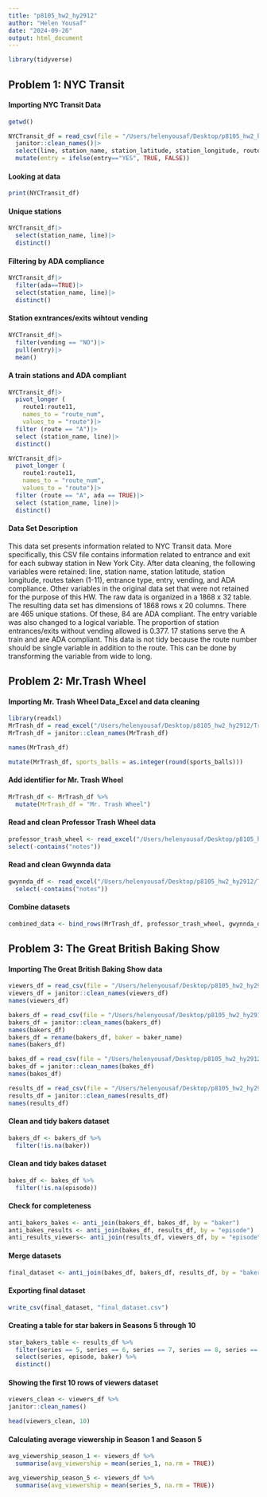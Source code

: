 ```yaml
---
title: "p8105_hw2_hy2912"
author: "Helen Yousaf"
date: "2024-09-26"
output: html_document
---
```


```r
library(tidyverse)
```

## Problem 1: NYC Transit 
#### Importing NYC Transit Data 

```r
getwd()
```

```r
NYCTransit_df = read_csv(file = "/Users/helenyousaf/Desktop/p8105_hw2_hy2912/NYC_Transit_Subway_Entrance_And_Exit_Data.csv", col_types = cols (Route8="c", Route9 = "c", Route10 = "c", Route11 = "c")) |>
  janitor::clean_names()|>
  select(line, station_name, station_latitude, station_longitude, route1:route11, entrance_type, exit_only, entry, vending, ada)|>
  mutate(entry = ifelse(entry=="YES", TRUE, FALSE))
```

#### Looking at data
```r
print(NYCTransit_df)
```
#### Unique stations
```r
NYCTransit_df|>
  select(station_name, line)|>
  distinct()
```
#### Filtering by ADA compliance 
```r
NYCTransit_df|>
  filter(ada==TRUE)|>
  select(station_name, line)|>
  distinct()
```
#### Station exntrances/exits wihtout vending 
```r
NYCTransit_df|>
  filter(vending == "NO")|>
  pull(entry)|>
  mean()
```
#### A train stations and ADA compliant 
```r
NYCTransit_df|>
  pivot_longer (
    route1:route11,
    names_to = "route_num",
    values_to = "route")|>
  filter (route == "A")|>
  select (station_name, line)|>
  distinct()
```
```r
NYCTransit_df|>
  pivot_longer (
    route1:route11,
    names_to = "route_num",
    values_to = "route")|>
  filter (route == "A", ada == TRUE)|>
  select (station_name, line)|>
  distinct()
```

#### Data Set Description 
This data set presents information related to NYC Transit data. More specifically, this CSV file contains information related to entrance and exit for each subway station in New York City. After data cleaning, the following variables were retained: line, station name, station latitude, station longitude, routes taken (1-11), entrance type, entry, vending, and ADA compliance. Other variables in the original data set that were not retained for the purpose of this HW. The raw data is organized in a 1868  x 32 table. The resulting data set has dimensions of 1868 rows x 20 columns.  There are 465 unique stations. Of these, 84 are ADA compliant. The entry variable was also changed to a logical variable. The proportion of station entrances/exits without vending allowed is 0.377. 17 stations serve the A train and are ADA compliant. This data is not tidy because the route number should be single variable in addition to the route. This can be done by transforming the variable from wide to long. 

## Problem 2: Mr.Trash Wheel 
#### Importing Mr. Trash Wheel Data_Excel and data cleaning
```r
library(readxl)
MrTrash_df = read_excel("/Users/helenyousaf/Desktop/p8105_hw2_hy2912/Trash_Data_New.xlsx", sheet = "Mr. Trash Wheel", skip = 1, col_names = TRUE) 
MrTrash_df = janitor::clean_names(MrTrash_df) 
```
```r
names(MrTrash_df)
```
```r
mutate(MrTrash_df, sports_balls = as.integer(round(sports_balls)))
```
#### Add identifier for Mr. Trash Wheel
```r
MrTrash_df <- MrTrash_df %>%
  mutate(MrTrash_df = "Mr. Trash Wheel")
```

#### Read and clean Professor Trash Wheel data
```r
professor_trash_wheel <- read_excel("/Users/helenyousaf/Desktop/p8105_hw2_hy2912/Trash_Data_New.xlsx", sheet = "Professor Trash Wheel", skip = 1, col_names = TRUE) %>%
select(-contains("notes")) 
```
#### Read and clean Gwynnda data
```r
gwynnda_df <- read_excel("/Users/helenyousaf/Desktop/p8105_hw2_hy2912/Trash_Data_New.xlsx", sheet = "Gwynnda Trash Wheel", skip = 1, col_names = TRUE) %>%
  select(-contains("notes")) 
```

#### Combine datasets
```r
combined_data <- bind_rows(MrTrash_df, professor_trash_wheel, gwynnda_df)
```

## Problem 3: The Great British Baking Show 
#### Importing The Great British Baking Show data 
```r
viewers_df = read_csv(file = "/Users/helenyousaf/Desktop/p8105_hw2_hy2912/viewers.csv")
viewers_df = janitor::clean_names(viewers_df)
names(viewers_df)
```

```r
bakers_df = read_csv(file = "/Users/helenyousaf/Desktop/p8105_hw2_hy2912/bakers.csv")
bakers_df = janitor::clean_names(bakers_df)
names(bakers_df)
bakers_df = rename(bakers_df, baker = baker_name)
names(bakers_df)
```
```r
bakes_df = read_csv(file = "/Users/helenyousaf/Desktop/p8105_hw2_hy2912/bakes.csv")
bakes_df = janitor::clean_names(bakes_df)
names(bakes_df)
```
```r
results_df = read_csv(file = "/Users/helenyousaf/Desktop/p8105_hw2_hy2912/results.csv" , skip = 2, col_names = TRUE)
results_df = janitor::clean_names(results_df)
names(results_df)
```

#### Clean and tidy bakers dataset
```r
bakers_df <- bakers_df %>%
  filter(!is.na(baker))
```

#### Clean and tidy bakes dataset
```r
bakes_df <- bakes_df %>%
  filter(!is.na(episode))
```

#### Check for completeness
```r
anti_bakers_bakes <- anti_join(bakers_df, bakes_df, by = "baker")
anti_bakes_results <- anti_join(bakes_df, results_df, by = "episode")
anti_results_viewers<- anti_join(results_df, viewers_df, by = "episode")
```

#### Merge datasets
```r
final_dataset <- anti_join(bakes_df, bakers_df, results_df, by = "baker")
```

#### Exporting final dataset
```r
write_csv(final_dataset, "final_dataset.csv")
```

#### Creating a table for star bakers in Seasons 5 through 10
```r
star_bakers_table <- results_df %>%
  filter(series == 5, series == 6, series == 7, series == 8, series == 9, series == 10) %>%
  select(series, episode, baker) %>%
  distinct() 
```

#### Showing the first 10 rows of viewers dataset
```r
viewers_clean <- viewers_df %>%
janitor::clean_names()
```

```r
head(viewers_clean, 10)
```

#### Calculating average viewership in Season 1 and Season 5
```r
avg_viewership_season_1 <- viewers_df %>%
  summarise(avg_viewership = mean(series_1, na.rm = TRUE))
```

```r
avg_viewership_season_5 <- viewers_df %>%
  summarise(avg_viewership = mean(series_5, na.rm = TRUE))
```

